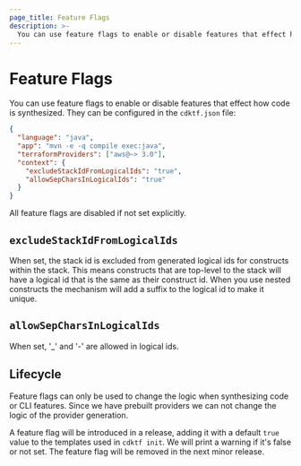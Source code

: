 ```yaml
---
page_title: Feature Flags
description: >-
  You can use feature flags to enable or disable features that effect how code is synthesized.
---
```


# Feature Flags

You can use feature flags to enable or disable features that effect how code is synthesized.
They can be configured in the `cdktf.json` file:

```json
{
  "language": "java",
  "app": "mvn -e -q compile exec:java",
  "terraformProviders": ["aws@~> 3.0"],
  "context": {
    "excludeStackIdFromLogicalIds": "true",
    "allowSepCharsInLogicalIds": "true"
  }
}
```

All feature flags are disabled if not set explicitly.

## `excludeStackIdFromLogicalIds`

When set, the stack id is excluded from generated logical ids for constructs within the stack. This means constructs that are top-level to the stack will have a logical id that is the same as their construct id.
When you use nested constructs the mechanism will add a suffix to the logical id to make it unique.

## `allowSepCharsInLogicalIds`

When set, '\_' and '-' are allowed in logical ids.

## Lifecycle

Feature flags can only be used to change the logic when synthesizing code or CLI features. Since we have prebuilt providers we can not change the logic of the provider generation.

A feature flag will be introduced in a release, adding it with a default `true` value to the templates used in `cdktf init`. We will print a warning if it's false or not set. The feature flag will be removed in the next minor release.
